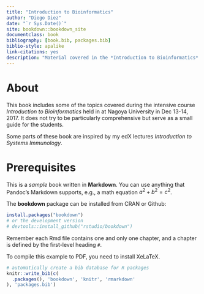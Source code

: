 ```yaml
--- 
title: "Introduction to Bioinformatics"
author: "Diego Diez"
date: "`r Sys.Date()`"
site: bookdown::bookdown_site
documentclass: book
bibliography: [book.bib, packages.bib]
biblio-style: apalike
link-citations: yes
description: "Material covered in the *Introduction to Bioinformatics* intensive course held in Nagoya University, Dec 13-14, 2017."
---
```


# About {-}

This book includes some of the topics covered during the intensive course *Introduction to Bioinformatics* held in at Nagoya University in Dec 13-14, 2017. It does not try to be particularly comprehensive but serve as a small guide for the students.

Some parts of these book are inspired by my edX lectures *Introduction to Systems Immunology*.

# Prerequisites {-}

This is a _sample_ book written in **Markdown**. You can use anything that Pandoc's Markdown supports, e.g., a math equation $a^2 + b^2 = c^2$.

The **bookdown** package can be installed from CRAN or Github:

```r
install.packages("bookdown")
# or the development version
# devtools::install_github("rstudio/bookdown")
```

Remember each Rmd file contains one and only one chapter, and a chapter is defined by the first-level heading `#`.

To compile this example to PDF, you need to install XeLaTeX.

```r
# automatically create a bib database for R packages
knitr::write_bib(c(
  .packages(), 'bookdown', 'knitr', 'rmarkdown'
), 'packages.bib')
```

